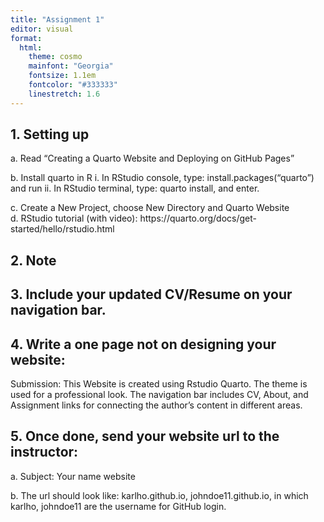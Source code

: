 ---
title: "Assignment 1"
editor: visual
format:
  html:
    theme: cosmo
    mainfont: "Georgia"
    fontsize: 1.1em
    fontcolor: "#333333"
    linestretch: 1.6
---

## 1. Setting up

a\. Read “Creating a Quarto Website and Deploying on GitHub Pages”

b\. Install quarto in R i. In RStudio console, type: install.packages("quarto") and run ii. In RStudio terminal, type: quarto install, and enter.

c\. Create a New Project, choose New Directory and Quarto Website d. RStudio tutorial (with video): https://quarto.org/docs/get-started/hello/rstudio.html

## 2. Note

## 3. Include your updated CV/Resume on your navigation bar.

## 4. Write a one page not on designing your website:

Submission: This Website is created using Rstudio Quarto. The theme is used for a professional look. The navigation bar includes CV, About, and Assignment links for connecting the author's content in different areas.

## 5. Once done, send your website url to the instructor:

a\. Subject: Your name website

b\. The url should look like: karlho.github.io, johndoe11.github.io, in which karlho, johndoe11 are the username for GitHub login.
